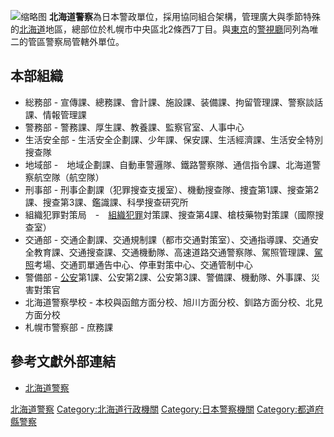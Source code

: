 {{primarysources}}
[[File:Hokkaido-Pref-Police-hq-01.jpg|缩略图]]
'''北海道警察'''為日本警政單位，採用協同組合架構，管理廣大與季節特殊的[[北海道|北海道]]地區，總部位於札幌市中央區北2條西7丁目。與[[東京|東京]]的[[警視廳|警視廳]]同列為唯二的管區警察局管轄外單位。

==本部組織==
*総務部 - 宣傳課、總務課、會計課、施設課、装備課、拘留管理課、警察談話課、情報管理課
*警務部 - 警務課、厚生課、教養課、監察官室、人事中心
*生活安全部 - 生活安全企劃課、少年課、保安課、生活經濟課、生活安全特別搜查隊
*地域部 -　地域企劃課、自動車警邏隊、鐵路警察隊、通信指令課、北海道警察航空隊（航空隊）
*刑事部 - 刑事企劃課（犯罪搜查支援室）、機動搜查隊、捜査第1課、搜查第2課、搜查第3課、鑑識課、科學搜查研究所
*組織犯罪對策局　-　[[組織犯罪|組織犯罪]]対策課、搜查第4課、槍枝藥物對策課（國際搜查室）
*交通部 - 交通企劃課、交通規制課（都市交通對策室）、交通指導課、交通安全教育課、交通搜查課、交通機動隊、高速道路交通警察隊、駕照管理課、[[駕照|駕照]]考場、交通罰單通告中心、停車對策中心、交通管制中心
*警備部 - [[公安|公安]]第1課、公安第2課、公安第3課、警備課、機動隊、外事課、災害對策官
*北海道警察學校 - 本校與函館方面分校、旭川方面分校、釧路方面分校、北見方面分校
*札幌市警察部 - 庶務課

==參考文獻外部連結==
*{{ja}}[https://www.police.pref.hokkaido.lg.jp/ 北海道警察]{{Wayback|url=https://www.police.pref.hokkaido.lg.jp/ |date=20161107043341 }}

{{日本都道府縣警察}}

[[Category:北海道警察|]]
[[Category:北海道行政機關|Category:北海道行政機關]]
[[Category:日本警察機關|Category:日本警察機關]]
[[Category:都道府縣警察|Category:都道府縣警察]]